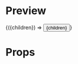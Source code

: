 
<Meta title="Atoms/Button" />

# Preview

<Preview>
  <Story
    name="Button"
    args={{
      children: 'Button',
    }}
  >
    {({children}) => <Button>{children}</Button>}
  </Story>
</Preview>

# Props

<ArgsTable of={Button} />
